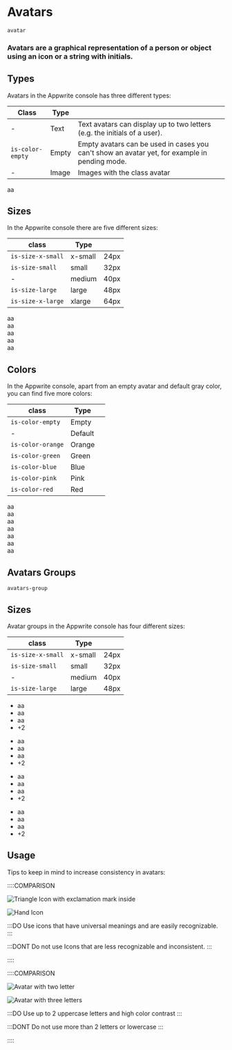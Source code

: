 # Avatars

`avatar`

### Avatars are a graphical representation of a person or object using an icon or a string with initials.

## Types

Avatars in the Appwrite console has three different types:

| Class            | Type  |                                                                                               |
| ---------------- | ----- | --------------------------------------------------------------------------------------------- |
| -                | Text  | Text avatars can display up to two letters (e.g. the initials of a user).                     |
| `is-color-empty` | Empty | Empty avatars can be used in cases you can't show an avatar yet, for example in pending mode. |
| -                | Image | Images with the class avatar                                                                  |

<Preview center>
  <div class="avatar is-color-empty"></div>
  <div class="avatar">aa</div>
  <img class="avatar" src="https://unsplash.it/40" alt="" />
</Preview>

## Sizes

In the Appwrite console there are five different sizes:

| class             | Type    |                                                                                             |
| ----------------- | ------- | ------------------------------------------------------------------------------------------- |
| `is-size-x-small` | x-small | 24px                                                                                        |
| `is-size-small`   | small   | 32px                                                                                        |
| -                 | medium  | 40px                                                                                        |
| `is-size-large`   | large   | 48px                                                                                        |
| `is-size-x-large` | xlarge  | 64px                                                                                        |

<Preview center>
  <div class="avatar is-size-x-small">aa</div>
  <div class="avatar is-size-small">aa</div>
  <div class="avatar is-size-medium">aa</div>
  <div class="avatar is-size-large">aa</div>
  <div class="avatar is-size-x-large">aa</div>
</Preview>

## Colors

In the Appwrite console, apart from an empty avatar and default gray color, you can find five more colors:

| class             | Type    |                                                                                             |
| ----------------- | ------- | ------------------------------------------------------------------------------------------- |
| `is-color-empty`  | Empty   |                                                                                             |
| -                 | Default |                                                                                             |
| `is-color-orange` | Orange  |                                                                                             |
| `is-color-green`  | Green   |                                                                                             |
| `is-color-blue`   | Blue    |                                                                                             |
| `is-color-pink`   | Pink    |                                                                                             |
| `is-color-red`    | Red     |                                                                                             |

<Preview center>
  <div class="avatar is-color-empty">aa</div>
  <div class="avatar">aa</div>
  <div class="avatar is-color-orange">aa</div>
  <div class="avatar is-color-green">aa</div>
  <div class="avatar is-color-blue">aa</div>
  <div class="avatar is-color-pink">aa</div>
  <div class="avatar is-color-red">aa</div>
</Preview>

## Avatars Groups

`avatars-group`

## Sizes

Avatar groups in the Appwrite console has four different sizes:

| class             | Type    |                                                                                             |
| ----------------- | ------- | ------------------------------------------------------------------------------------------- |
| `is-size-x-small` | x-small | 24px                                                                                        |
| `is-size-small`   | small   | 32px                                                                                        |
| -                 | medium  | 40px                                                                                        |
| `is-size-large`   | large   | 48px                                                                                        |

<Preview center>
 <ul class="avatars-group">
    <li class="avatars-group-item">
        <div class="avatar is-size-x-small is-color-blue">aa</div>
    </li>
    <li class="avatars-group-item">
        <div class="avatar is-size-x-small is-color-orange">aa</div>
    </li>
    <li class="avatars-group-item">
        <div class="avatar is-size-x-small is-color-green">aa</div>
        </li>
    <li class="avatars-group-item">
        <div class="avatar is-size-x-small">+2</div>
    </li>
</ul>
<ul class="avatars-group">
    <li class="avatars-group-item">
        <div class="avatar is-size-small is-color-blue">aa</div>
    </li>
    <li class="avatars-group-item">
        <div class="avatar is-size-small is-color-orange">aa</div>
    </li>
    <li class="avatars-group-item">
        <div class="avatar is-size-small is-color-green">aa</div>
    </li>
    <li class="avatars-group-item">
        <div class="avatar is-size-small">+2</div>
    </li>
</ul>
<ul class="avatars-group">
    <li class="avatars-group-item">
        <div class="avatar is-color-blue">aa</div>
    </li>
    <li class="avatars-group-item">
        <div class="avatar is-color-orange">aa</div>
    </li>
    <li class="avatars-group-item">
        <div class="avatar is-color-green">aa</div>
    </li>
    <li class="avatars-group-item">
        <div class="avatar">+2</div>
    </li>
</ul>

<ul class="avatars-group">
    <li class="avatars-group-item">
        <div class="avatar is-size-large is-color-blue">aa</div>
    </li>
    <li class="avatars-group-item">
        <div class="avatar is-size-large is-color-orange">aa</div>
    </li>
    <li class="avatars-group-item">
        <div class="avatar is-size-large is-color-green">aa</div>
    </li>
    <li class="avatars-group-item">
        <div class="avatar is-size-large">+2</div>
    </li>

</ul>

</Preview>

## Usage

Tips to keep in mind to increase consistency in avatars:

::::COMPARISON

![Triangle Icon with exclamation mark inside](/images/avatar-1.svg)

![Hand Icon](/images/avatar-2.svg)

:::DO
Use icons that have universal meanings and are easily recognizable.
:::

:::DONT
Do not use Icons that are less recognizable and inconsistent.
:::

::::

<div class="u-margin-block-start-52">
::::COMPARISON

![Avatar with two letter](/images/avatar-3.svg)

![Avatar with three letters](/images/avatar-4.svg)

:::DO
Use up to 2 uppercase letters and high color contrast
:::

:::DONT
Do not use more than 2 letters or lowercase
:::

::::

</div>
